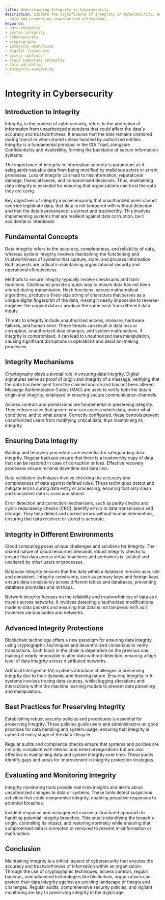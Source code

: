 ```yaml
---
title: Understanding Integrity in Cybersecurity
description: Explore the significance of integrity in cybersecurity, ensuring accurate
  data and preventing unauthorized alterations.
keywords:
- data integrity
- system integrity
- cybersecurity
- cryptography
- integrity mechanisms
- digital signatures
- access controls
- cloud computing integrity
- data validation
- integrity monitoring
---
```


# Integrity in Cybersecurity

## Introduction to Integrity

Integrity, in the context of cybersecurity, refers to the protection of information from unauthorized alterations that could affect the data's accuracy and trustworthiness. It ensures that the data remains unaltered during transit or when stored unless handled by authorized entities. Integrity is a fundamental principal in the CIA Triad, alongside Confidentiality and Availability, forming the backbone of secure information systems.

The importance of integrity in information security is paramount as it safeguards valuable data from being modified by malicious actors or errant processes. Loss of integrity can lead to misinformation, reputational damage, financial losses, and compromised decisions. Thus, maintaining data integrity is essential for ensuring that organizations can trust the data they are using.

Key objectives of integrity involve ensuring that unauthorized users cannot override legitimate data, that data is not tampered with without detection, and that the data's provenance is correct and trustworthy. This involves implementing systems that are resilient against data corruption, be it accidental or intentional.

## Fundamental Concepts

Data integrity refers to the accuracy, completeness, and reliability of data, whereas system integrity involves maintaining the functioning and trustworthiness of systems that capture, store, and process information. Both aspects are critical in maintaining organizational security and operational effectiveness.

Methods to ensure integrity typically involve checksums and hash functions. Checksums provide a quick way to ensure data has not been altered during transmission. Hash functions, secure mathematical algorithms, produce a fixed-size string of characters that serves as a unique digital fingerprint of the data, making it nearly impossible to reverse-engineer the original data or produce the same hash from different data inputs.

Threats to integrity include unauthorized access, malware, hardware failures, and human error. These threats can result in data loss or corruption, unauthorized data changes, and system malfunctions. If integrity is compromised, it can lead to unauthorized data manipulation, causing significant disruptions in operations and decision-making processes.

## Integrity Mechanisms

Cryptography plays a pivotal role in ensuring data integrity. Digital signatures serve as proof of origin and integrity of a message, verifying that the data has been sent from the claimed source and has not been altered. Message Authentication Codes (MAC) are used to verify both the data's origin and integrity, employed in ensuring secure communication channels.

Access controls and permissions are fundamental in preserving integrity. They enforce rules that govern who can access which data, under what conditions, and to what extent. Correctly configured, these controls prevent unauthorized users from modifying critical data, thus maintaining its integrity.

## Ensuring Data Integrity

Backup and recovery procedures are essential for safeguarding data integrity. Regular backups ensure that there is a trustworthy copy of data that can be restored in case of corruption or loss. Effective recovery processes ensure minimal downtime and data loss.

Data validation techniques involve checking the accuracy and completeness of data against defined rules. These techniques detect and mitigate errors during data entry or processing, ensuring that only clean and consistent data is used and stored.

Error detection and correction mechanisms, such as parity checks and cyclic redundancy checks (CRC), identify errors in data transmission and storage. They help detect and correct errors without human intervention, ensuring that data received or stored is accurate.

## Integrity in Different Environments

Cloud computing poses unique challenges and solutions for integrity. The shared nature of cloud resources demands robust integrity checks to ensure that data across virtual machines and containers is isolated and unaltered by other users or processes.

Database integrity ensures that the data within a database remains accurate and consistent. Integrity constraints, such as primary keys and foreign keys, ensure data consistency across different tables and databases, preventing database anomalies and mishaps.

Network integrity focuses on the reliability and trustworthiness of data as it travels across networks. It involves detecting unauthorized modifications made to data packets and ensuring that data is not tampered with as it traverses various nodes and networks.

## Advanced Integrity Protections

Blockchain technology offers a new paradigm for ensuring data integrity, using cryptographic techniques and decentralized consensus to verify transactions. Each block in the chain is dependent on the previous one, making it nearly impossible to alter data without detection, ensuring a high level of data integrity across distributed networks.

Artificial Intelligence (AI) systems introduce challenges in preserving integrity due to their dynamic and learning nature. Ensuring integrity in AI systems involves tracing data sources, whilst logging alterations and interactions within the machine learning models to prevent data poisoning and manipulation.

## Best Practices for Preserving Integrity

Establishing robust security policies and procedures is essential for preserving integrity. These policies guide users and administrators on good practices for data handling and system usage, ensuring that integrity is upheld at every stage of the data lifecycle.

Regular audits and compliance checks ensure that systems and policies are not only compliant with internal and external regulations but are also effective in maintaining data and system integrity over time. These audits identify gaps and areas for improvement in integrity protection strategies.

## Evaluating and Monitoring Integrity

Integrity monitoring tools provide real-time insights and alerts about unauthorized changes to data or systems. These tools detect suspicious activities that could compromise integrity, enabling proactive responses to potential breaches.

Incident response and management involve a structured approach to handling potential integrity breaches. This entails identifying the breach's origin, controlling its impact, and restoring normalcy while ensuring that compromised data is corrected or removed to prevent misinformation or malfunction. 

## Conclusion

Maintaining integrity is a critical aspect of cybersecurity that ensures the accuracy and trustworthiness of information within an organization. Through the use of cryptographic techniques, access controls, regular backups, and advanced technologies like blockchain, organizations can protect their data integrity against an evolving landscape of threats and challenges. Regular audits, comprehensive security policies, and vigilant monitoring are key to preserving integrity in the digital age.